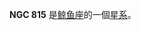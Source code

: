{{NGCInfoBox|NGCID=NGC 815|發現者=Stone|發現日期=1886年-月-日|其他編號=|曆元=J2000.0|赤經=2時10分39.4秒
|赤緯=-15°48'46"|星座=鲸鱼座|星體=星系|星等=15.5|表面亮度=12.6|藍等=16.5}}

'''NGC 815''' 是[[鲸鱼座|鲸鱼座]]的一個[[星系|星系]]。

{{NGCReference|815}}
{{Catalogs|NGC=815}}

{{Galaxy-stub}}
